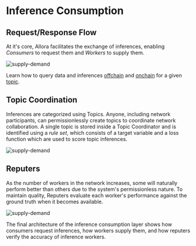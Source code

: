 # Inference Consumption

## Request/Response Flow
At it's core, Allora facilitates the exchange of inferences, enabling _Consumers_ to request them and _Workers_ to supply them. 

![supply-demand](/exchange-inferences.png)

Learn how to query data and inferences [offchain](/devs/consumers/offchain-query-existing-topics) and [onchain](/devs/consumers/onchain-query-existing-data) for a given [topic](/home/key-terms#topics).

## Topic Coordination

Inferences are categorized using Topics. Anyone, including network participants, can permissionlessly create topics to coordinate network collaboration. 
A single topic is stored inside a Topic Coordinator and is identified using a _rule set_, which consists of a target variable and a loss function which are used to score topic inferences.

![supply-demand](/topic-coordinator.png)

## Reputers

As the number of workers in the network increases, some will naturally perform better than others due to the system's permissionless nature. 
To maintain quality, Reputers evaluate each worker's performance against the ground truth when it becomes available.

![supply-demand](/reputers.png)

The final architecture of the inference consumption layer shows how consumers request inferences, how workers supply them, and how reputers verify the accuracy of inference workers.